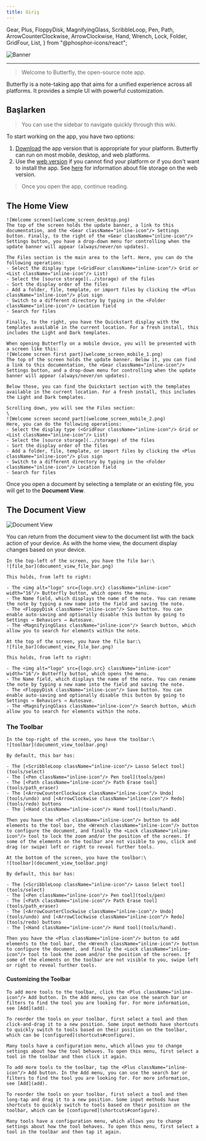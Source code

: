 ```yaml
---
title: Giriş
---
```


  Gear,
  Plus,
  FloppyDisk,
  MagnifyingGlass,
  ScribbleLoop,
  Pen,
  Path,
  ArrowCounterClockwise,
  ArrowClockwise,
  Hand,
  Wrench,
  Lock,
  Folder,
  GridFour,
  List,
} from "@phosphor-icons/react";

![Banner](/img/banner.png)

---

> Welcome to Butterfly, the open-source note app.

Butterfly is a note-taking app that aims for a unified experience across all platforms. It provides a simple UI with powerful customization.

## Başlarken

> You can use the sidebar to navigate quickly through this wiki.

To start working on the app, you have two options:

1. [Download](/downloads) the app version that is appropriate for your platform. Butterfly can run on most mobile, desktop, and web platforms.
2. Use the [web version](https://web.butterfly.linwood.dev) if you cannot find your platform or if you don't want to install the app. See [here](storage#web) for information about file storage on the web version.

> Once you open the app, continue reading.

## The Home View

<Tabs syncKey="platform">
  <TabItem label="Desktop">

```
![Welcome screen](welcome_screen_desktop.png)
The top of the screen holds the update banner, a link to this documentation, and the <Gear className="inline-icon"/> Settings button. Finally, to the right of the <Gear className="inline-icon"/> Settings button, you have a drop-down menu for controlling when the update banner will appear (always/never/on updates).

The Files section is the main area to the left. Here, you can do the following operations:
- Select the display type (<GridFour className="inline-icon"/> Grid or <List className="inline-icon"/> List)
- Select the [source storage](../storage) of the files
- Sort the display order of the files
- Add a folder, file, template, or import files by clicking the <Plus className="inline-icon"/> plus sign
- Switch to a different directory by typing in the <Folder className="inline-icon"/> Location field
- Search for files

Finally, to the right, you have the Quickstart display with the templates available in the current location. For a fresh install, this includes the Light and Dark templates.
```

</TabItem>
  <TabItem label="Mobile">

```
When opening Butterfly on a mobile device, you will be presented with a screen like this:
![Welcome screen first part](welcome_screen_mobile_1.png)
The top of the screen holds the update banner. Below it, you can find a link to this documentation, the <Gear className="inline-icon"/> Settings button, and a drop-down menu for controlling when the update banner will appear (always/never/on updates).

Below those, you can find the Quickstart section with the templates available in the current location. For a fresh install, this includes the Light and Dark templates.

Scrolling down, you will see the Files section:
\
![Welcome screen second part](welcome_screen_mobile_2.png)
Here, you can do the following operations:
- Select the display type (<GridFour className="inline-icon"/> Grid or <List className="inline-icon"/> List)
- Select the [source storage](../storage) of the files
- Sort the display order of the files
- Add a folder, file, template, or import files by clicking the <Plus className="inline-icon"/> plus sign
- Switch to a different directory by typing in the <Folder className="inline-icon"/> Location field
- Search for files
```

</TabItem>
</Tabs>

Once you open a document by selecting a template or an existing file, you will get to the **Document View**.

## The Document View

![Document View](@assets/img/main.png)

You can return from the document view to the document list with the back action of your device. As with the home view, the document display changes based on your device.

<Tabs syncKey="platform">
  <TabItem label="Desktop">

```
In the top-left of the screen, you have the file bar:\
![file_bar](document_view_file_bar.png)

This holds, from left to right:

- The <img alt="logo" src={logo.src} className="inline-icon" width="16"/> Butterfly button, which opens the menu.
- The Name field, which displays the name of the note. You can rename the note by typing a new name into the field and saving the note.
- The <FloppyDisk className="inline-icon"/> Save button. You can enable auto-saving and optionally disable this button by going to Settings → Behaviors → Autosave.
- The <MagnifyingGlass className="inline-icon"/> Search button, which allow you to search for elements within the note.
```

</TabItem>
  <TabItem label="Mobile">

```
At the top of the screen, you have the file bar:\
![file_bar](document_view_file_bar.png)

This holds, from left to right:

- The <img alt="logo" src={logo.src} className="inline-icon" width="16"/> Butterfly button, which opens the menu.
- The Name field, which displays the name of the note. You can rename the note by typing a new name into the field and saving the note.
- The <FloppyDisk className="inline-icon"/> Save button. You can enable auto-saving and optionally disable this button by going to Settings → Behaviors → Autosave.
- The <MagnifyingGlass className="inline-icon"/> Search button, which allow you to search for elements within the note.
```

</TabItem>
</Tabs>

### The Toolbar

<Tabs syncKey="platform">
  <TabItem label="Desktop">

```
In the top-right of the screen, you have the toolbar:\
![toolbar](document_view_toolbar.png)

By default, this bar has:

- The [<ScribbleLoop className="inline-icon"/> Lasso Select tool](tools/select)
- The [<Pen className="inline-icon"/> Pen tool](tools/pen)
- The [<Path className="inline-icon"/> Path Erase tool](tools/path_eraser)
- The [<ArrowCounterClockwise className="inline-icon"/> Undo](tools/undo) and [<ArrowClockwise className="inline-icon"/> Redo](tools/redo) buttons
- The [<Hand className="inline-icon"/> Hand tool](tools/hand).

Then you have the <Plus className="inline-icon"/> button to add elements to the tool bar, the <Wrench className="inline-icon"/> button to configure the document, and finally the <Lock className="inline-icon"/> tool to lock the zoom and/or the position of the screen. If some of the elements on the toolbar are not visible to you, click and drag (or swipe) left or right to reveal further tools.
```

</TabItem>
  <TabItem label="Mobile">

```
At the bottom of the screen, you have the toolbar:\
![toolbar](document_view_toolbar.png)

By default, this bar has:

- The [<ScribbleLoop className="inline-icon"/> Lasso Select tool](tools/select)
- The [<Pen className="inline-icon"/> Pen tool](tools/pen)
- The [<Path className="inline-icon"/> Path Erase tool](tools/path_eraser)
- The [<ArrowCounterClockwise className="inline-icon"/> Undo](tools/undo) and [<ArrowClockwise className="inline-icon"/> Redo](tools/redo) buttons
- The [<Hand className="inline-icon"/> Hand tool](tools/hand).

Then you have the <Plus className="inline-icon"/> button to add elements to the tool bar, the <Wrench className="inline-icon"/> button to configure the document, and finally the <Lock className="inline-icon"/> tool to look the zoom and/or the position of the screen. If some of the elements on the toolbar are not visible to you, swipe left or right to reveal further tools.
```

</TabItem>
</Tabs>

#### Customizing the Toolbar

<Tabs syncKey="platform">
  <TabItem label="Desktop">

```
To add more tools to the toolbar, click the <Plus className="inline-icon"/> Add button. In the Add menu, you can use the search bar or filters to find the tool you are looking for. For more information, see [Add](add).

To reorder the tools on your toolbar, first select a tool and then click-and-drag it to a new position. Some input methods have shortcuts to quickly switch to tools based on their position on the toolbar, which can be [configured](shortcuts#configure).

Many tools have a configuration menu, which allows you to change settings about how the tool behaves. To open this menu, first select a tool in the toolbar and then click it again.
```

</TabItem>
  <TabItem label="Mobile">
  
    To add more tools to the toolbar, tap the <Plus className="inline-icon"/> Add button. In the Add menu, you can use the search bar or filters to find the tool you are looking for. For more information, see [Add](add).

```
To reorder the tools on your toolbar, first select a tool and then long-tap and drag it to a new position. Some input methods have shortcuts to quickly switch to tools based on their position on the toolbar, which can be [configured](shortcuts#configure).

Many tools have a configuration menu, which allows you to change settings about how the tool behaves. To open this menu, first select a tool in the toolbar and then tap it again.
```

</TabItem>
</Tabs>
